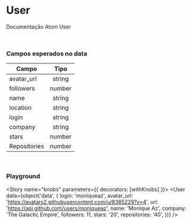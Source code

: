 
<Meta title="Organisms/User" component={User} />

# User

Documentação Atom User

<Preview>
  <Story name="default">
    <User
      data={{
        login: 'moniqueaz',
        id: 8385229,
        node_id: 'MDQ6VXNlcjgzODUyMjk=',
        avatar_url: 'https://avatars2.githubusercontent.com/u/8385229?v=4',
        gravatar_id: '',
        url: 'https://api.github.com/users/moniqueaz',
        html_url: 'https://github.com/moniqueaz',
        followers_url: 'https://api.github.com/users/moniqueaz/followers',
        following_url:
          'https://api.github.com/users/moniqueaz/following{/other_user}',
        gists_url: 'https://api.github.com/users/moniqueaz/gists{/gist_id}',
        starred_url:
          'https://api.github.com/users/moniqueaz/starred{/owner}{/repo}',
        subscriptions_url:
          'https://api.github.com/users/moniqueaz/subscriptions',
        organizations_url: 'https://api.github.com/users/moniqueaz/orgs',
        repos_url: 'https://api.github.com/users/moniqueaz/repos',
        events_url: 'https://api.github.com/users/moniqueaz/events{/privacy}',
        received_events_url:
          'https://api.github.com/users/moniqueaz/received_events',
        type: 'User',
        site_admin: false,
        name: 'Monique Az',
        company: 'The Galactic Empire',
        blog: '',
        location: 'Tatooine',
        email: null,
        hireable: null,
        bio: null,
        public_repos: 37,
        public_gists: 0,
        followers: 11,
        following: 3,
        created_at: '2014-08-07T13:23:37Z',
        updated_at: '2020-04-17T23:16:44Z',
        stars: '20',
        repositories: '40',
      }}
    />
  </Story>
</Preview>

<br/>

### Campos esperados no data

| Campo         | Tipo      |
| ------------- |:---------:|
| avatar_url    | string    |
| followers     | number    |
| name          | string    |
| location      | string    |
| login         | string    |
| company       | string    |
| stars         | number    |
| Repositories  | number    |

<br/>

### Playground

<Story name="knobs" parameters={{ decorators: [withKnobs] }}>
  <User
    data={object('data', {
        login: 'moniqueaz',
        avatar_url: 'https://avatars2.githubusercontent.com/u/8385229?v=4',
        url: 'https://api.github.com/users/moniqueaz',
        name: 'Monique Az',
        company: 'The Galactic Empire',
        followers: 11,
        stars: '20',
        repositories: '40',
      })}
  />
</Story>
